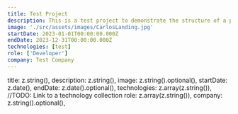 ```yaml
---
title: Test Project
description: This is a test project to demonstrate the structure of a project page.
image: './src/assets/images/CarlosLanding.jpg'
startDate: 2023-01-01T00:00:00.000Z
endDate: 2023-12-31T00:00:00.000Z
technologies: [test]
role: ['Developer']
company: Test Company
---
```


title: z.string(),
description: z.string(),
image: z.string().optional(),
startDate: z.date(),
endDate: z.date().optional(),
technologies: z.array(z.string()), //TODO: Link to a technology collection
role: z.array(z.string()),
company: z.string().optional(),